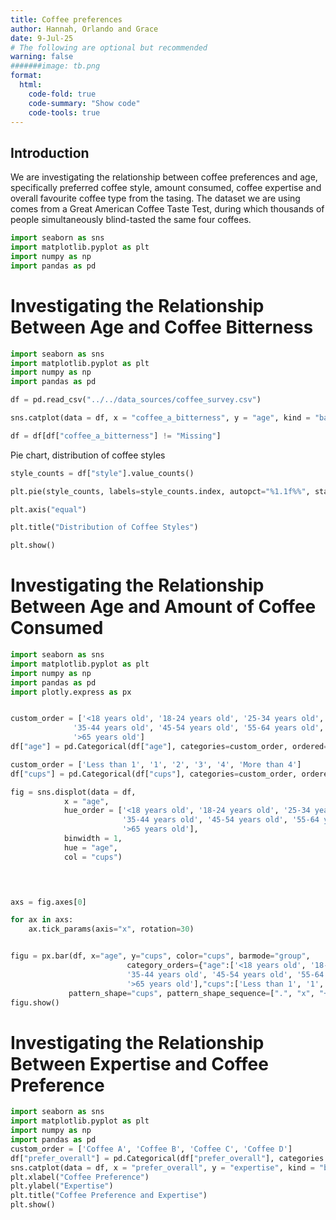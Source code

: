 ```yaml
---
title: Coffee preferences
author: Hannah, Orlando and Grace
date: 9-Jul-25
# The following are optional but recommended
warning: false
#######image: tb.png
format:
  html:
    code-fold: true
    code-summary: "Show code"
    code-tools: true
---
```


## Introduction

We are investigating the relationship between coffee preferences and age, specifically preferred coffee style, amount consumed, coffee expertise and overall favourite coffee type from the tasing.
The dataset we are using comes from a Great American Coffee Taste Test, during which thousands of people simultaneously blind-tasted the same four coffees.

```python
import seaborn as sns
import matplotlib.pyplot as plt
import numpy as np
import pandas as pd
```

# Investigating the Relationship Between Age and Coffee Bitterness
```python
import seaborn as sns
import matplotlib.pyplot as plt
import numpy as np
import pandas as pd

df = pd.read_csv("../../data_sources/coffee_survey.csv")

sns.catplot(data = df, x = "coffee_a_bitterness", y = "age", kind = "bar")

df = df[df["coffee_a_bitterness"] != "Missing"]
```
 
Pie chart, distribution of coffee styles
 
```python
style_counts = df["style"].value_counts()

plt.pie(style_counts, labels=style_counts.index, autopct="%1.1f%%", startangle=140)

plt.axis("equal")

plt.title("Distribution of Coffee Styles")

plt.show()

```

# Investigating the Relationship Between Age and Amount of Coffee Consumed
```python
import seaborn as sns
import matplotlib.pyplot as plt
import numpy as np
import pandas as pd
import plotly.express as px


custom_order = ['<18 years old', '18-24 years old', '25-34 years old',
              '35-44 years old', '45-54 years old', '55-64 years old',
              '>65 years old']
df["age"] = pd.Categorical(df["age"], categories=custom_order, ordered=True)

custom_order = ['Less than 1', '1', '2', '3', '4', 'More than 4']
df["cups"] = pd.Categorical(df["cups"], categories=custom_order, ordered=True)

fig = sns.displot(data = df,
            x = "age",
            hue_order = ['<18 years old', '18-24 years old', '25-34 years old',
                         '35-44 years old', '45-54 years old', '55-64 years old',
                         '>65 years old'],
            binwidth = 1,
            hue = "age",
            col = "cups")
            



axs = fig.axes[0]

for ax in axs:
    ax.tick_params(axis="x", rotation=30)


figu = px.bar(df, x="age", y="cups", color="cups", barmode="group", 
                          category_orders={"age":['<18 years old', '18-24 years old', '25-34 years old',
                          '35-44 years old', '45-54 years old', '55-64 years old',
                          '>65 years old'],"cups":['Less than 1', '1', '2', '3', '4', 'More than 4']},
             pattern_shape="cups", pattern_shape_sequence=[".", "x", "+", "-", "/","|"])
figu.show()
```


# Investigating the Relationship Between Expertise and Coffee Preference

```python
import seaborn as sns
import matplotlib.pyplot as plt
import numpy as np
import pandas as pd
custom_order = ['Coffee A', 'Coffee B', 'Coffee C', 'Coffee D']
df["prefer_overall"] = pd.Categorical(df["prefer_overall"], categories = custom_order, ordered = True)
sns.catplot(data = df, x = "prefer_overall", y = "expertise", kind = "bar")
plt.xlabel("Coffee Preference")
plt.ylabel("Expertise")
plt.title("Coffee Preference and Expertise")
plt.show()
```